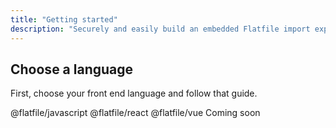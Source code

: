 ```yaml
---
title: "Getting started"
description: "Securely and easily build an embedded Flatfile import experience into your client-side application"
---
```


<Snippet file="shared/embed_concepts.mdx" />

## Choose a language

First, choose your front end language and follow that guide.

<CardGroup cols={2}>
  <Card title="Javascript" icon="js" href="../embedding/javascript/guide">
    @flatfile/javascript
  </Card>
  <Card title="React" icon="react" href="../embedding/react/guide">
    @flatfile/react
  </Card>
  <Card title="Vue" icon="vuejs" href="../embedding/vue/guide">
    @flatfile/vue
  </Card>
  <Card title="AngularJs" icon="angular">
    Coming soon
  </Card>
</CardGroup>
